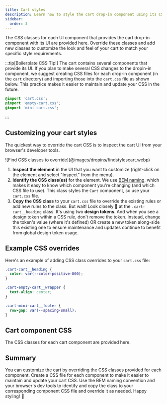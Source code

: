 ```yaml
---
title: Cart styles
description: Learn how to style the cart drop-in component using its CSS classes.
sidebar:
  order: 3
---
```




The CSS classes for each UI component that provides the cart drop-in component with its UI are provided here. Override these classes and add new classes to customize the look and feel of your cart to match your specific style requirements.

:::tip[Boilerplate CSS Tip!]
The cart contains several components that provide its UI. If you plan to make several CSS changes to the dropin-in component, we suggest creating CSS files for each drop-in component (in the `cart` directory) and importing those into the `cart.css` file as shown below. This practice makes it easier to maintain and update your CSS in the future.

```css title="cart.css"
@import 'cart.css';
@import 'empty-cart.css';
@import 'mini-cart.css';
```

:::

## Customizing your cart styles

The quickest way to override the cart CSS is to inspect the cart UI from your browser's developer tools.

<Diagram caption="Find CSS classes to override.">
  ![Find CSS classes to override](@images/dropins/findstylescart.webp)
</Diagram>

<Callouts>

1. **Inspect the element** in the UI that you want to customize (right-click on the element and select "Inspect" from the menu).
1. **Identify the CSS class(es)** for the element. We use [BEM naming](https://getbem.com/naming/), which makes it easy to know which component you're changing (and which CSS file to use). This class styles the `Cart` component, so use your `cart.css` file.
1. **Copy the CSS class** to your `cart.css` file to override the existing rules or add new rules to the class. But wait! Look closely 🧐 at the `.cart-cart__heading` class. It's using two **design tokens**. And when you see a design token within a CSS rule, don't remove the token. Instead, change the token's value (where it's defined) OR create a new token along-side this existing one to ensure maintenance and updates continue to benefit from global design token usage.

</Callouts>

## Example CSS overrides

Here's an example of adding CSS class overrides to your `cart.css` file:

```css title="cart.css"
.cart-cart__heading {
  color: var(--color-positive-800);
}

.cart-empty-cart__wrapper {
  text-align: center;
}

.cart-mini-cart__footer {
  row-gap: var(--spacing-small);
}
```

## Cart component CSS

The CSS classes for each cart component are provided here.

<CodeImport code={cart} title="cart.css" lang="css" frame="none" />

<CodeImport code={emptyCart} title="empty-cart.css" lang="css" frame="none" />

<CodeImport code={miniCart} title="mini-cart.css" lang="css" frame="none" />

## Summary

You can customize the cart by overriding the CSS classes provided for each component. Create a CSS file for each component to make it easier to maintain and update your cart CSS. Use the BEM naming convention and your browser's dev tools to identify and copy the class to your corresponding component CSS file and override it as needed. Happy styling! 🎨
